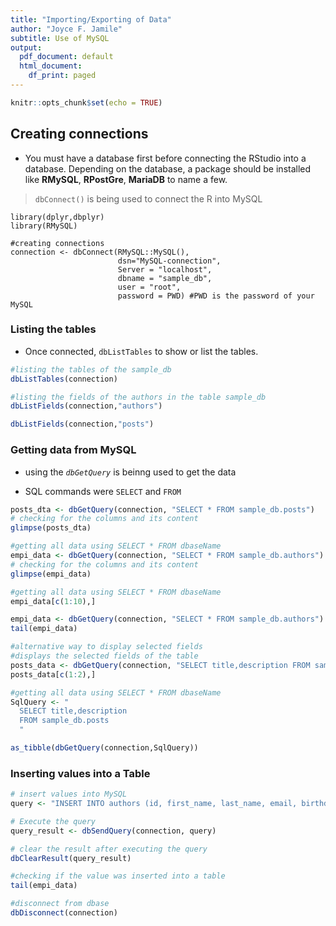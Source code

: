 ---
title: "Importing/Exporting of Data"
author: "Joyce F. Jamile"
subtitle: Use of MySQL
output:
  pdf_document: default
  html_document:
    df_print: paged
---

```{r setup, include=FALSE}
knitr::opts_chunk$set(echo = TRUE)
```

## Creating connections

+ You must have a database first before connecting the RStudio into a database. Depending on the database, a package should be installed like **RMySQL**, **RPostGre**, **MariaDB** to name a few.

> `dbConnect()` is being used to connect the R into MySQL

```
library(dplyr,dbplyr)
library(RMySQL) 

#creating connections
connection <- dbConnect(RMySQL::MySQL(), 
                        dsn="MySQL-connection",
                        Server = "localhost",
                        dbname = "sample_db", 
                        user = "root", 
                        password = PWD) #PWD is the password of your MySQL
```


### Listing the tables

+ Once connected, `dbListTables` to show or list the tables.



```{r}
#listing the tables of the sample_db 
dbListTables(connection)
```


```{r}
#listing the fields of the authors in the table sample_db
dbListFields(connection,"authors")
```


```{r}
dbListFields(connection,"posts")
```


### Getting data from MySQL

+ using the *`dbGetQuery`* is beinng used to get the data

+ SQL commands were `SELECT` and `FROM`


```{r}
posts_dta <- dbGetQuery(connection, "SELECT * FROM sample_db.posts")
# checking for the columns and its content
glimpse(posts_dta)
```

```{r}
#getting all data using SELECT * FROM dbaseName
empi_data <- dbGetQuery(connection, "SELECT * FROM sample_db.authors")
# checking for the columns and its content
glimpse(empi_data)
```


```{r}
#getting all data using SELECT * FROM dbaseName
empi_data[c(1:10),]
```

```{r}
empi_data <- dbGetQuery(connection, "SELECT * FROM sample_db.authors")
tail(empi_data)
```

```{r}
#alternative way to display selected fields
#displays the selected fields of the table
posts_data <- dbGetQuery(connection, "SELECT title,description FROM sample_db.posts")
posts_data[c(1:2),]
```

```{r}
#getting all data using SELECT * FROM dbaseName
SqlQuery <- "
  SELECT title,description 
  FROM sample_db.posts
  "

as_tibble(dbGetQuery(connection,SqlQuery))
```

### Inserting values into a Table

```{r}
# insert values into MySQL
query <- "INSERT INTO authors (id, first_name, last_name, email, birthdate, added) VALUES (102, 'Juan', 'dela Cruz', 'mine@example.com', '2005-12-02','2024-02-19 05:00:10')"

# Execute the query
query_result <- dbSendQuery(connection, query)

# clear the result after executing the query
dbClearResult(query_result)
```


```{r}
#checking if the value was inserted into a table
tail(empi_data)
```
```{r}
#disconnect from dbase
dbDisconnect(connection)
```